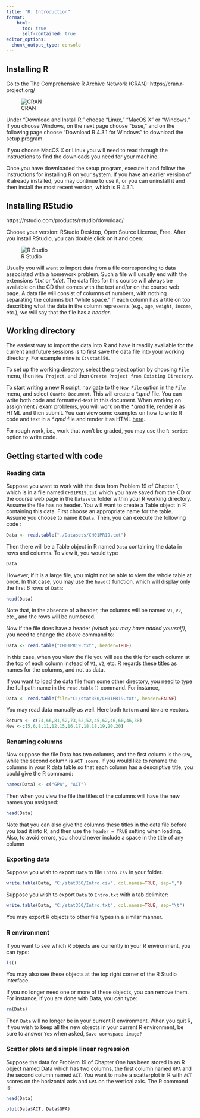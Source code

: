 ```yaml
---
title: "R: Introduction"
format:
    html:
      toc: true
      self-contained: true
editor_options: 
  chunk_output_type: console
---
```


## Installing R

Go to the The Comprehensive R Archive Network (CRAN): https://cran.r-project.org/

![CRAN](Rcran.jpg)

Under "Download and Install R," choose "Linux," "MacOS X" or "Windows." If you choose Windows, on the next page choose "base," and on the following page choose "Download R 4.3.1 for Windows" to download the setup program.

If you choose MacOS X or Linux you will need to read through the instructions to find the downloads you need for your machine.

Once you have downloaded the setup program, execute it and follow the instructions for installing R on your system. If you have an earlier version of R already installed, you may continue to use it, or you can uninstall it and then install the most recent version, which is R 4.3.1.

## Installing RStudio

https://rstudio.com/products/rstudio/download/

Choose your version: RStudio Desktop, Open Source License, Free. After you install RStudio, you can double click on it and open:

![R Studio](Rstudio.jpg)

Usually you will want to import data from a file corresponding to data associated with a homework problem.  Such a file will usually end with the extensions *\*.txt* or *\*.dat*.  The data files for this course will always be available on the CD that comes with the text and/or on the course web page.  A data file will consist of columns of numbers, with nothing separating the columns but “white space.”  If each column has a title on top describing what the data in the column represents (e.g., `age`, `weight`, `income`, etc.), we will say that the file has a *header*.  

## Working directory

The easiest way to import the data into R and have it readily available for the current and future sessions is to first save the data file into your working directory.  For example mine is `C:\stat350`. 

To set up the working directory, select the project option by choosing `File` menu,  then `New Project`, and then `Create Project from Existing Directory`.

To start writing a new R script, navigate to the `New File` option in the `File` menu, and select `Quarto Document`. This will create a *\*.qmd* file. You can write both code and formatted-text in this document. When working on assignment / exam problems, you will work on the *\*.qmd* file, render it as HTML and then submit. You can view some examples on how to write R code and text in a *\*.qmd* file and render it as HTML [here](https://quarto.org/docs/computations/r.html).

For rough work, i.e., work that won't be graded, you may use the `R script` option to write code.

## Getting started with code

### Reading data

Suppose you want to work with the data from Problem 19 of Chapter 1, which is in a file named `CH01PR19.txt` which you have saved from the CD or the course web page in the `Datasets` folder within your R working directory. Assume the file has no header.  You will want to create a Table object in R containing this data.  First choose an appropriate name for the table.  Assume you choose to name it `Data`.  Then, you can execute the following code :

```r
Data <- read.table("./Datasets/CH01PR19.txt")
```

Then there will be a Table object in R named `Data` containing the data in rows and columns.  To view it, you would type

```r
Data
```

However, if it is a large file, you might not be able to view the whole table at once.  In that case, you may use the `head()` function, which will display only the first 6 rows of `Data`:

```r
head(Data)
```

Note that, in the absence of a header, the columns will be named `V1`, `V2`, etc., and the rows will be numbered.

Now if the file does have a header *(which you may have added yourself)*, you need to change the above command to:

```r
Data <- read.table("CH01PR19.txt", header=TRUE)
```

In this case, when you view the file you will see the title for each column at the top of each column instead of `V1`, `V2`, etc.  R regards these titles as names for the columns, and not as data.

If you want to load the data file from some other directory, you need to type the full path name in the `read.table()` command. For instance,

```r
Data <- read.table(file="C:/stat350/CH01PR19.txt", header=FALSE) 
```

You may read data manually as well. Here both `Return` and `New` are vectors. 
```r
Return <- c(74,66,81,52,73,62,52,45,62,46,60,46,38)
New <-c(5,6,8,11,12,15,16,17,18,18,19,20,20)
```

### Renaming columns

Now suppose the file Data has two columns, and the first column is the `GPA`, while the second column is `ACT score`. If you would like to rename the columns in your R data table so that each column has a descriptive title, you could give the R command:

```r
names(Data) <- c("GPA", "ACT")
```

Then when you view the file the titles of the columns will have the new names you assigned:  

```r
head(Data)
```

Note that you can also give the columns these titles in the data file before you load it into R, and then use the `header = TRUE` setting when loading.  Also,  to avoid errors, you should never include a space in the title of any column

### Exporting data

Suppose you wish to export `Data` to file `Intro.csv` in your folder. 

```r
write.table(Data, "C:/stat350/Intro.csv", col.names=TRUE, sep=",")
```

Suppose you wish to export `Data` to `Intro.txt` with a tab delimiter:

```r
write.table(Data, "C:/stat350/Intro.txt", col.names=TRUE, sep="\t")
```

You may export R objects to other file types in a similar manner.

### R environment


If you want to see which R objects are currently in your R environment, you can type:

```r
ls()
```

You may also see these objects at the top right corner of the R Studio interface.

If you no longer need one or more of these objects, you can remove them.  For instance, if you are done with Data, you can type:

```r
rm(Data)
```

Then `Data` will no longer be in your current R environment.  When you quit R, if you wish to keep all the new objects in your current R environment, be sure to answer `Yes` when asked, `Save workspace image?`

### Scatter plots and simple linear regression

Suppose the data for Problem 19 of Chapter One has been stored in an R object named Data which has two columns, the first column named `GPA` and the second column named `ACT`. You want to make a scatterplot in R with `ACT` scores on the horizontal axis and `GPA` on the vertical axis.  The R command is:

```r
head(Data)
```


```r
plot(Data$ACT, Data$GPA)
```

